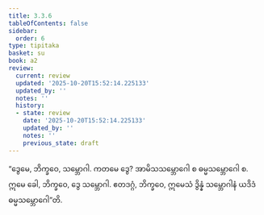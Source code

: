```yaml
---
title: 3.3.6
tableOfContents: false
sidebar:
  order: 6
type: tipitaka
basket: su
book: a2
review:
  current: review
  updated: '2025-10-20T15:52:14.225133'
  updated_by: ''
  notes: ''
  history:
  - state: review
    date: '2025-10-20T15:52:14.225133'
    updated_by: ''
    notes: ''
    previous_state: draft
---
```



<DynamicBreadcrumb />


<ReviewStatus review={frontmatter.review} showDetails={true} />

<HypothesisAnnotation frontmatter={frontmatter} />

<Division number="147" book="a2" e="ch" v="15" p="91">

<Paragraph number="238" book="a2">
“ဒွေမေ, ဘိက္ခဝေ, သမ္ဘောဂါ. ကတမေ ဒွေ? အာမိသသမ္ဘောဂေါ စ ဓမ္မသမ္ဘောဂေါ စ. ဣမေ ခေါ, ဘိက္ခဝေ, ဒွေ သမ္ဘောဂါ. ဧတဒဂ္ဂံ, ဘိက္ခဝေ, ဣမေသံ ဒွိန္နံ သမ္ဘောဂါနံ ယဒိဒံ ဓမ္မသမ္ဘောဂေါ”တိ.
</Paragraph>
</Division>
